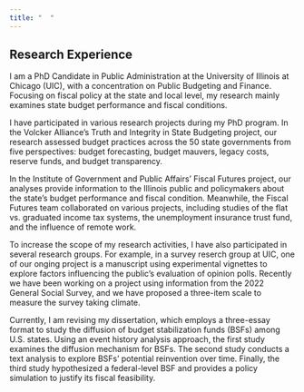 ```yaml
---
title: "  "
---
```


## **Research Experience**

I am a PhD Candidate in Public Administration at the University of Illinois at Chicago (UIC), with a concentration on Public Budgeting and Finance. Focusing on fiscal policy at the state and local level, my research mainly examines state budget performance and fiscal conditions. 

I have participated in various research projects during my PhD program. In the Volcker Alliance’s Truth and Integrity in State Budgeting project, our research assessed budget practices across the 50 state governments from five perspectives: budget forecasting, budget mauvers, legacy costs, reserve funds, and budget transparency. 

In the Institute of Government and Public Affairs’ Fiscal Futures project, our analyses provide information to the Illinois public and policymakers about the state’s budget performance and fiscal condition. Meanwhile, the Fiscal Futures team collaborated on various projects, including studies of the flat vs. graduated income tax systems, the unemployment insurance trust fund, and the influence of remote work. 

To increase the scope of my research activities, I have also participated in several research groups. For example, in a survey reserch group at UIC, one of our onging project is a manuscript using experimental vignettes to explore factors influencing the public’s evaluation of opinion polls. Recently we have been working on a project using information from the 2022 General Social Survey, and we have proposed a three-item scale to measure the survey taking climate. 

Currently, I am revising my dissertation, which employs a three-essay format to study the diffusion of budget stabilization funds (BSFs) among U.S. states. Using an event history analysis approach, the first study examines the diffusion mechanism for BSFs. The second study conducts a text analysis to explore BSFs’ potential reinvention over time. Finally, the third study hypothesized a federal-level BSF and provides a policy simulation to justify its fiscal feasibility. 